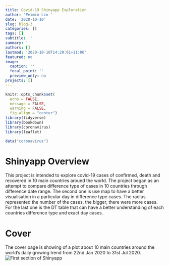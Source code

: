 ```yaml
---
title: Covid-19 Shinyapp Exploration
author: 'Peimin Lin '
date: '2020-10-10'
slug: blog-3
categories: []
tags: []
subtitle: ''
summary: ''
authors: []
lastmod: '2020-10-10T14:29:01+11:00'
featured: no
image:
  caption: ''
  focal_point: ''
  preview_only: no
projects: []
---
```

```r
knitr::opts_chunk$set(
  echo = FALSE, 
  message = FALSE,
  warning = FALSE, 
  fig.align = "center")
library(tidyverse)
library(bookdown)
library(coronavirus)
library(leaflet)
```

```r
data("coronavirus")
```

# Shinyapp Overview
This project is intended to explore covid-19 cases of confirmed, death and recovered in 10 main countries around the world.
The project began as an attempt to compare difference type of cases in 10 countries through difference date range. The second one is use map to have a better visualisation in a particular day in difference type cases. The radius represented the number of the cases, the bigger, there were more cases.  For the last one is the DT table that can have a better understanding of each countries difference type and exact day cases. 

# Cover
The cover page is showing of a plot about 10 main countries around the world's daily growing trend from 22nd Jan 2020 to 31st Jul 2020.
![First section of Shinyapp](/post/2020-10-10-blog-3.en_files/cover.png)


